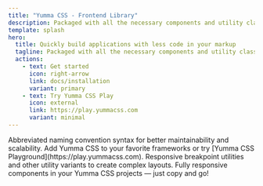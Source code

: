 ```yaml
---
title: "Yumma CSS - Frontend Library"
description: Packaged with all the necessary components and utility classes to facilitate the transition of your applications from development to production.
template: splash
hero:
  title: Quickly build applications with less code in your markup
  tagline: Packaged with all the necessary components and utility classes to facilitate the transition of your applications from development to production.
  actions:
    - text: Get started
      icon: right-arrow
      link: docs/installation
      variant: primary
    - text: Try Yumma CSS Play
      icon: external
      link: https://play.yummacss.com
      variant: minimal
---
```



<CardGrid stagger>
  <Card title="Abbreviated syntax" icon="rocket">
    Abbreviated naming convention syntax for better maintainability and
    scalability.
  </Card>
  <Card title="Integrations" icon="heart">
    Add Yumma CSS to your favorite frameworks or try [Yumma CSS
    Playground](https://play.yummacss.com).
  </Card>
  <Card title="Responsive design" icon="external">
    Responsive breakpoint utilities and other utility variants to create complex
    layouts.
  </Card>
  <Card title="Components" icon="puzzle">
    Fully responsive components in your Yumma CSS projects — just copy and go!
  </Card>
</CardGrid>

